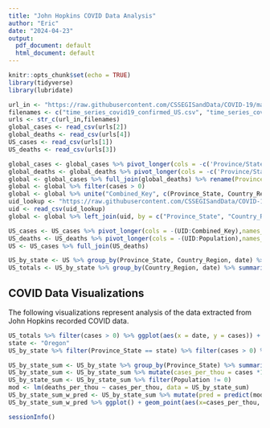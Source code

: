 ```yaml
---
title: "John Hopkins COVID Data Analysis"
author: "Eric"
date: "2024-04-23"
output:
  pdf_document: default
  html_document: default
---
```


```r
knitr::opts_chunk$set(echo = TRUE)
library(tidyverse)
library(lubridate)
```

```r
url_in <- "https://raw.githubusercontent.com/CSSEGISandData/COVID-19/master/csse_covid_19_data/csse_covid_19_time_series/"
filenames <- c("time_series_covid19_confirmed_US.csv", "time_series_covid19_confirmed_global.csv", "time_series_covid19_deaths_US.csv", "time_series_covid19_deaths_global.csv")
urls <- str_c(url_in,filenames)
global_cases <- read_csv(urls[2])
global_deaths <- read_csv(urls[4])
US_cases <- read_csv(urls[1])
US_deaths <- read_csv(urls[3])
```

```r

global_cases <- global_cases %>% pivot_longer(cols = -c('Province/State', 'Country/Region', Lat, Long), names_to = "date", values_to = "cases") %>%  select(-c(Lat, Long))
global_deaths <- global_deaths %>% pivot_longer(cols = -c('Province/State', 'Country/Region', Lat, Long), names_to = "date", values_to = "deaths") %>%  select(-c(Lat, Long))
global <- global_cases %>% full_join(global_deaths) %>% rename(Province_State = 'Province/State', Country_Region = 'Country/Region') %>% mutate(date = mdy(date))
global <- global %>% filter(cases > 0)
global <- global %>% unite("Combined_Key", c(Province_State, Country_Region), sep = ", ", na.rm = TRUE, remove = FALSE)
uid_lookup <- "https://raw.githubusercontent.com/CSSEGISandData/COVID-19/master/csse_covid_19_data/UID_ISO_FIPS_LookUp_Table.csv"
uid <- read_csv(uid_lookup)
global <- global %>% left_join(uid, by = c("Province_State", "Country_Region")) %>% select(-c(UID, FIPS)) %>% select(Province_State, Country_Region, date, cases, deaths, Population, Combined_Key.x)
```

```r
US_cases <- US_cases %>% pivot_longer(cols = -(UID:Combined_Key),names_to = "date", values_to = "cases") %>% select(Admin2:cases) %>% mutate(date = mdy(date)) %>% select(-c(Lat, Long_))
US_deaths <- US_deaths %>% pivot_longer(cols = -(UID:Population),names_to = "date", values_to = "deaths") %>% select(Admin2:deaths) %>% select(-c(Lat, Long_)) %>% mutate(date = mdy(date))
US <- US_cases %>% full_join(US_deaths)
```

```r
US_by_state <- US %>% group_by(Province_State, Country_Region, date) %>% summarize(cases = sum(cases), deaths = sum(deaths), Population = sum(Population)) %>% mutate(deaths_per_mill = deaths *1000000 / Population) %>% select(Province_State, Country_Region, date, cases, deaths, deaths_per_mill, Population) %>% ungroup()
US_totals <- US_by_state %>% group_by(Country_Region, date) %>% summarize(cases = sum(cases), deaths = sum(deaths), Population = sum(Population)) %>% mutate(deaths_per_mill = deaths *1000000 / Population) %>% select(Country_Region, date, cases, deaths, deaths_per_mill, Population) %>% ungroup()
```

## COVID Data Visualizations
The following visualizations represent analysis of the data extracted from John Hopkins recorded COVID data.
```r
US_totals %>% filter(cases > 0) %>% ggplot(aes(x = date, y = cases)) + geom_line(aes(color = "cases")) + geom_point(aes(color = "cases")) + geom_line(aes(y = deaths, color = "deaths")) + geom_point(aes(y = deaths, color = "deaths")) + scale_y_log10() + theme(legend.position = "bottom", axis.text.x = element_text(angle = 90)) + labs(title = "COVID 19 in the US", y = NULL)
state <- "Oregon"
US_by_state %>% filter(Province_State == state) %>% filter(cases > 0) %>% ggplot(aes(x = date, y = cases)) + geom_line(aes(color = "cases")) + geom_point(aes(color = "cases")) + geom_line(aes(y = deaths, color = "deaths")) + geom_point(aes(y = deaths, color = "deaths")) + scale_y_log10() + theme(legend.position = "bottom", axis.text.x = element_text(angle = 90)) + labs(title = str_c("COVID 19 in ", state), y = NULL)
```

```r
US_by_state_sum <- US_by_state %>% group_by(Province_State) %>% summarise(cases = sum(cases), deaths = sum(deaths), Population = max(Population))
US_by_state_sum <- US_by_state_sum %>% mutate(cases_per_thou = cases *1000 / Population, deaths_per_thou = deaths *1000 / Population)
US_by_state_sum <- US_by_state_sum %>% filter(Population != 0)
mod <- lm(deaths_per_thou ~ cases_per_thou, data = US_by_state_sum)
US_by_state_sum_w_pred <- US_by_state_sum %>% mutate(pred = predict(mod))
US_by_state_sum_w_pred %>% ggplot() + geom_point(aes(x=cases_per_thou, y = deaths_per_thou), color = 'blue')+ geom_point(aes(x = cases_per_thou, y = pred), color = 'red')+theme(legend.position = "bottom", axis.text.x = element_text(angle = 90)) + labs(title = 'COVID 19 Deaths by Cases Model', y = 'Deaths per thousand', x = 'Cases per thousand')
```

```r
sessionInfo()
```